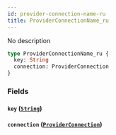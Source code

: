 ```yaml
---
id: provider-connection-name-ru
title: ProviderConnectionName_ru
---
```


No description

```graphql
type ProviderConnectionName_ru {
  key: String
  connection: ProviderConnection
}
```

### Fields

#### `key` ([`String`](/v1/scalars/string))

#### `connection` ([`ProviderConnection`](/v1/objects/provider-connection))
